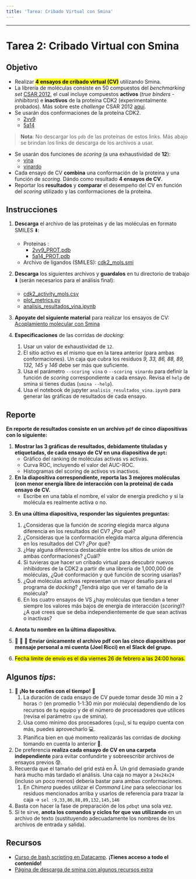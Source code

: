 ```yaml
---
title: 'Tarea: Cribado Virtual con Smina'
---
```

***

# Tarea 2: Cribado Virtual con Smina

## Objetivo

- Realizar **<mark>4 ensayos de cribado virtual (CV)</mark>**  utilizando Smina.
- La librería de moléculas consiste en 50 compuestos del *benchmarking set* [CSAR 2012](http://www.csardock.org/){target="_blank"}, el cual incluye compuestos **activos** (*true binders - inhibitors*) e **inactivos** de la proteína CDK2 (experimentalmente probados). Más sobre este *challenge* CSAR 2012 [aquí](https://pubs.acs.org/doi/10.1021/ci4000486){target="_blank"}.
- Se usarán dos conformaciones de la proteína CDK2.
    - [2vv9](https://www.rcsb.org/structure/2VV9){target="_blank"}
    - [5a14](https://www.rcsb.org/structure/5A14){target="_blank"}
  
> **Nota**: No descargar los `pdb` de las proteínas de estos links. Más abajo se brindan los links de descarga de los archivos a usar.

- Se usarán dos funciones de *scoring* (a una exhaustividad de **12**):
  - [vina](https://www.ncbi.nlm.nih.gov/pmc/articles/PMC3041641/){target="_blank"}
  - [vinardo](https://journals.plos.org/plosone/article?id=10.1371/journal.pone.0155183){target="_blank"}
- Cada ensayo de CV **combina** una conformación de la proteína y una función de *scoring*. Dándo como resultado **4 ensayos de CV**.
- Reportar los **resultados** y **comparar** el desempeño del CV en función del *scoring* utilizado y las conformaciones de la proteína.

## Instrucciones

1. **Descarga** el archivo de las proteínas y de las moléculas en formato SMILES ⬇️:
   - Proteínas : 
     - [2vv9_PROT.pdb](https://raw.githubusercontent.com/jRicciL/Taller_Simulacion_Molecular/master/resurces/vs/2vv9_PROT.pdb){target="_blank"}
     - [5a14_PROT.pdb](https://raw.githubusercontent.com/jRicciL/Taller_Simulacion_Molecular/master/resurces/vs/5a14_PROT.pdb){target="_blank"}
   - Archivo de ligandos (SMILES): [cdk2_mols.smi](https://raw.githubusercontent.com/jRicciL/Taller_Simulacion_Molecular/master/resurces/vs/cdk2_mols.smi){target="_blank"}

2. **Descarga** los siguientes archivos y **guardalos** en tu directorio de trabajo ⬇️ (serán necesarios para el análisis final):
   - [cdk2_activity_mols.csv](https://raw.githubusercontent.com/jRicciL/Taller_Simulacion_Molecular/master/resurces/vs/cdk2_activity_mols.csv){target="_blank"}
   - [plot_metrics.py](https://raw.githubusercontent.com/jRicciL/Taller_Simulacion_Molecular/master/resurces/vs/plot_metrics.py){target="_blank"}
   - [analisis_resultados_vina.ipynb](https://raw.githubusercontent.com/jRicciL/Taller_Simulacion_Molecular/master/resurces/vs/analisis_resultados_vina.ipynb){target="_blank"}

3. **Apoyate del siguiente material** para realizar los ensayos de CV: [Acoplamiento molecular con Smina](https://jriccil.github.io/Taller_Simulacion_Molecular/virtual_screening_vina.html){target="_blank"}

4. **Especificaciones** de las corridas de *docking*:
   1. Usar un valor de exhaustividad de `12`.
   2. El sitio activo es el mismo que en la tarea anterior (para ambas conformaciones). Un caja que cubra los residuos *9, 33, 86, 88, 89, 132, 145* y *146* debe ser más que suficiente.
   3. Usa el parámetro `--scoring vina` o `--scoring vinardo` para definir la función de *scoring* correspondiente a cada ensayo. Revisa el `help` de smina si tienes dudas (`smina --help`).
   4. Usa el notebook de jupyter `analisis_resultados_vina.ipynb` para generar las gráficas de resultados de cada ensayo.


## Reporte

**En reporte de resultados consiste en un archivo `pdf` de cinco diapositivas con lo siguiente:**

1. **Mostrar las 3 gráficas de resultados, debidamente tituladas y etiquetadas, de cada ensayo de CV en una diapositiva de `ppt`:**
   - Gráfico del ranking de moléculas activas vs activas.
   - Curva ROC, incluyendo el valor del AUC-ROC.
   - Histogramas del scoring de activos vs inactivos.

2. **En la diapositiva correspondiente, reporta las 3 mejores moléculas (con menor energía libre de interacción con la proteína) de cada ensayo de CV.**
   - Escribe en una tabla el nombre, el valor de energía predicho y si la molécula es realmente activa o no.

<!-- 3. **En la diapositiva correspondiente, incluye una imagen del acoplamiento con la mejor molécula según cada ensayo de CV.**
   - Puedes usar UCSF Chimera o Autodock Tools.
   - Muestra la mejor pose de la mejor molécula de cada ensayo, incluye en la visualización los residuos *9, 33, 86, 88, 89, 132, 145* y *146*.
   - Puedes visitar el siguiente link para ver cómo generar algunas visualizaciones de interés: https://www.cgl.ucsf.edu/chimera/docs/UsersGuide/frametut.html -->

3. **En una última diapositiva, responder las siguientes preguntas:**
   1. ¿Consideras que la función de *scoring* elegida marca alguna diferencia en los resultados del CV? ¿Por qué?
   2. ¿Consideras que la conformación elegida marca alguna diferencia en los resultados del CV? ¿Por qué?
   3. ¿Hay alguna diferencia destacable entre los sitios de unión de ambas conformaciones? ¿Cuál?
   4. Si tuvieras que hacer un cribado virtual para descubrir nuevos inhibidores de la CDK2 a partir de una librería de 1,000,000 de moléculas, ¿Qué conformación y qué función de scoring usarías?
   5. ¿Qué moléculas activas representan un mayor desafío para el programa de *docking*? ¿Tendrá algo que ver el tamaño de la molécula?
   6. En los cuatro ensayos de VS ¿hay moléculas que tiendan a tener siempre los valores más bajos de energía de interacción (*scoring*)? ¿A qué crees que se deba independientemente de que sean activas o inactivas?

5. **Anota tu nombre en la última diapositiva.**

6. 🚨 🚨 🚨 **Enviar únicamente el archivo pdf con las cinco diapositivas por mensaje personal a mi cuenta (Joel Ricci) en el Slack del grupo.**
7. <mark>Fecha límite de envío es el día viernes 26 de febrero a las 24:00 horas.</mark>

## Algunos *tips*:
1. 🚨 **¡No te confíes con el tiempo!** 🚨
   1. La duración de cada ensayo de CV puede tomar desde 30 min a 2 horas ⏱ (en promedio 1-1:30 min por molécula) dependiendo de los recursos de tu equipo y de el número de procesadores que utilices (revisa el parámetro `cpu` de smina).
   2. Usa como mínimo dos procesadores (`cpu`), si tu equipo cuenta con más, puedes aprovecharlo 💻.
   3. Planifica bien en qué momento realizarás las corridas de *docking* tomando en cuenta lo anterior 📝. 
2. De preferencia **realiza cada ensayo de CV en una carpeta independiente** para evitar confundirte y sobreescribir archivos de ensayos previos 😰.
3. Recuerda que el tamaño del grid está en Å. Un grid demasiado grande hará mucho más tardado el análisis. Una caja no mayor a `24x24x24` (incluso un poco menos) debería bastar para ambas conformaciones.
   1. En *Chimera* puedes utilizar el *Command Line* para seleccionar los residuos mencionados arriba y usarlos de referencia para trazar la caja -> `sel :9,33,86,88,89,132,145,146`
4. Basta con hacer la fase de preparación de los `pdbqt` una sola vez. 
5. Si te sirve, **anota los comandos y ciclos for que vas utilizando** en un archivo de texto (sustituyendo adecuadamente los nombres de los archivos de entrada y salida).

## Recursos

- [Curso de bash scripting en Datacamp](https://www.datacamp.com/courses/introduction-to-bash-scripting){target="_blank"}. **¡Tienes acceso a todo el contenido!**
- [Página de descarga de smina con algunos recursos extra](https://sourceforge.net/projects/smina/files/){target="_blank"}